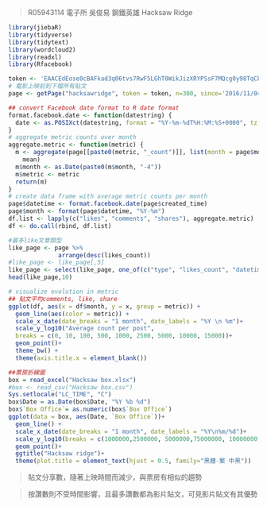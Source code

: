 > R05943114 電子所 吳俊易 鋼鐵英雄 Hacksaw Ridge

```r
library(jiebaR)
library(tidyverse)
library(tidytext)
library(wordcloud2)
library(readxl)
library(Rfacebook)
```

```r
token <- 'EAACEdEose0cBAFkad3q06tvs7RwF5LGhT0WikJizXRYPSsF7MQcg0y98TqCbS88DF9scL7lDRNF1BtsZC5YmhQr1a2gSU1hpmQaCBKj7glI7AqfzRZBLxdqUiSDC87uRAOv27PO7YIMpdw3jvjC6mMltI4gV6dHYbo1Juo1lBM093zC4Bm4v7wCEwONgH31ZC4Oo4xwbQZDZD'
# 電影上映前到下檔所有貼文
page <- getPage("hacksawridge", token = token, n=300, since='2016/11/04', until = '2017/03/09')
```


```r
## convert Facebook date format to R date format
format.facebook.date <- function(datestring) {
  date <- as.POSIXct(datestring, format = "%Y-%m-%dT%H:%M:%S+0000", tz = "GMT")
}
# aggregate metric counts over month
aggregate.metric <- function(metric) {
  m <- aggregate(page[[paste0(metric, "_count")]], list(month = page$month),
    mean)
  m$month <- as.Date(paste0(m$month, "-4"))
  m$metric <- metric
  return(m)
}
# create data frame with average metric counts per month
page$datetime <- format.facebook.date(page$created_time)
page$month <- format(page$datetime, "%Y-%m")
df.list <- lapply(c("likes", "comments", "shares"), aggregate.metric)
df <- do.call(rbind, df.list)

#最多like文章類型
like_page <- page %>%
              arrange(desc(likes_count))
#like_page <- like_page[,5]
like_page <- select(like_page, one_of(c("type", "likes_count", "datetime")))
head(like_page,10)

# visualize evolution in metric
## 貼文平均comments, like, share 
ggplot(df, aes(x = df$month, y = x, group = metric)) +
  geom_line(aes(color = metric)) +
  scale_x_date(date_breaks = "1 month", date_labels = "%Y \n %m")+
  scale_y_log10("Average count per post",
  breaks = c(0, 10, 100, 500, 1000, 2500, 5000, 10000, 15000))+
  geom_point()+
  theme_bw() +
  theme(axis.title.x = element_blank())

##票房折線圖
box = read_excel("Hacksaw box.xlsx")
#box <- read_csv("Hacksaw box.csv")
Sys.setlocale("LC_TIME", "C")
box$Date = as.Date(box$Date, "%Y %b %d")
box$`Box Office`= as.numeric(box$`Box Office`)
ggplot(data = box, aes(Date, `Box Office`))+ 
  geom_line() +
  scale_x_date(date_breaks = "1 month", date_labels = "%Y\n%m/%d")+
  scale_y_log10(breaks = c(1000000,2500000, 5000000,75000000, 10000000, 25000000, 50000000, 100000000, 150000000))+
  geom_point()+
  ggtitle("Hacksaw ridge")+
  theme(plot.title = element_text(hjust = 0.5, family="黑體-繁 中黑"))
```
 
>貼文分享數，隨著上映時間而減少，與票房有相似的趨勢

>按讚數則不受時間影響，且最多讚數都為影片貼文，可見影片貼文有其優勢

